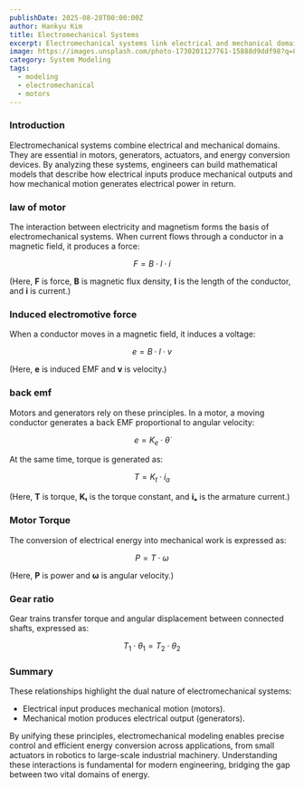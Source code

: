 ```yaml
---
publishDate: 2025-08-28T00:00:00Z
author: Hankyu Kim
title: Electromechanical Systems
excerpt: Electromechanical systems link electrical and mechanical domains, forming the foundation for motors, generators, actuators, and energy conversion devices through mathematical modeling.
image: https://images.unsplash.com/photo-1730201127761-15888d9ddf98?q=80&w=1740&auto=format&fit=crop&ixlib=rb-4.1.0&ixid=M3wxMjA3fDB8MHxwaG90by1wYWdlfHx8fGVufDB8fHx8fA%3D%3D
category: System Modeling
tags:
  - modeling
  - electromechanical
  - motors
---
```


### Introduction
Electromechanical systems combine electrical and mechanical domains. They are essential in motors, generators, actuators, and energy conversion devices. By analyzing these systems, engineers can build mathematical models that describe how electrical inputs produce mechanical outputs and how mechanical motion generates electrical power in return.

### law of motor
The interaction between electricity and magnetism forms the basis of electromechanical systems. When current flows through a conductor in a magnetic field, it produces a force:

$$
F = B \cdot l \cdot i
$$

(Here, **F** is force, **B** is magnetic flux density, **l** is the length of the conductor, and **i** is current.)

### Induced electromotive force
When a conductor moves in a magnetic field, it induces a voltage:

$$
e = B \cdot l \cdot v
$$

(Here, **e** is induced EMF and **v** is velocity.)

### back emf
Motors and generators rely on these principles. In a motor, a moving conductor generates a back EMF proportional to angular velocity:

$$
e = K_e \cdot \dot{\theta}
$$

At the same time, torque is generated as:

$$
T = K_t \cdot i_a
$$

(Here, **T** is torque, **Kₜ** is the torque constant, and **iₐ** is the armature current.)

### Motor Torque
The conversion of electrical energy into mechanical work is expressed as:

$$
P = T \cdot \omega
$$

(Here, **P** is power and **ω** is angular velocity.)

### Gear ratio
Gear trains transfer torque and angular displacement between connected shafts, expressed as:

$$
T_1 \cdot \theta_1 = T_2 \cdot \theta_2
$$

### Summary
These relationships highlight the dual nature of electromechanical systems:  
- Electrical input produces mechanical motion (motors).  
- Mechanical motion produces electrical output (generators).  

By unifying these principles, electromechanical modeling enables precise control and efficient energy conversion across applications, from small actuators in robotics to large-scale industrial machinery. Understanding these interactions is fundamental for modern engineering, bridging the gap between two vital domains of energy.
